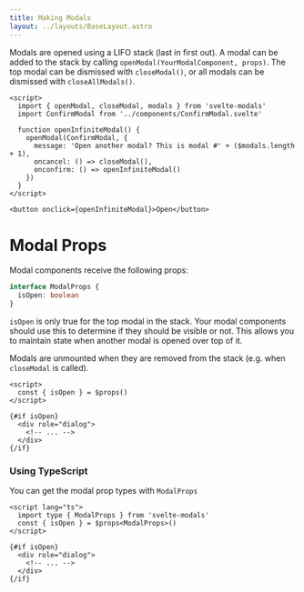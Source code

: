 ```yaml
---
title: Making Modals
layout: ../layouts/BaseLayout.astro
---
```


Modals are opened using a LIFO stack (last in first out). A modal can be added to the stack by calling
`openModal(YourModalComponent, props)`. The top modal can be dismissed with `closeModal()`, or
all modals can be dismissed with `closeAllModals()`.

```svelte live
<script>  
  import { openModal, closeModal, modals } from 'svelte-modals'
  import ConfirmModal from '../components/ConfirmModal.svelte'
  
  function openInfiniteModal() {
    openModal(ConfirmModal, {
      message: 'Open another modal? This is modal #' + ($modals.length + 1),
      oncancel: () => closeModal(),
      onconfirm: () => openInfiniteModal()
    })
  }
</script>

<button onclick={openInfiniteModal}>Open</button>
```

# Modal Props

Modal components receive the following props:

```ts
interface ModalProps {
  isOpen: boolean
}
```

`isOpen` is only true for the top modal in the stack. Your modal components should use this
to determine if they should be visible or not. This allows you to maintain state when another modal 
is opened over top of it.

Modals are unmounted when they are removed from the stack (e.g. when `closeModal` is called).

```svelte title="MyModal.svelte"
<script>
  const { isOpen } = $props()  
</script>

{#if isOpen}
  <div role="dialog">
    <!-- ... -->
  </div>
{/if}
```

### Using TypeScript

You can get the modal prop types with `ModalProps`

```svelte title="MyModal.svelte"
<script lang="ts">
  import type { ModalProps } from 'svelte-modals'
  const { isOpen } = $props<ModalProps>()
</script>

{#if isOpen}
  <div role="dialog">
    <!-- ... -->
  </div>
{/if}
```
